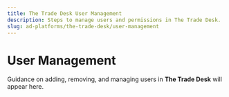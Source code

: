 ```yaml
---
title: The Trade Desk User Management
description: Steps to manage users and permissions in The Trade Desk.
slug: ad-platforms/the-trade-desk/user-management
---
```


# User Management

Guidance on adding, removing, and managing users in **The Trade Desk** will appear here.

